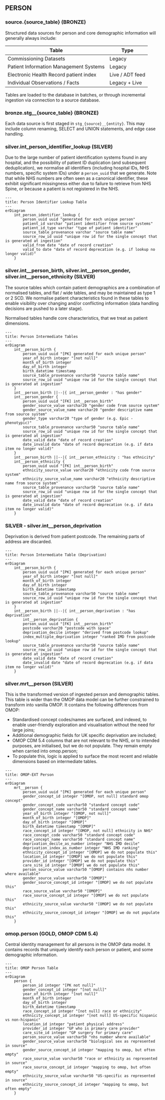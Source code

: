 
## PERSON

### source.{source_table} (BRONZE)

Structured data sources for person and core demographic information will generally always include:

| Table                                  | Type            |
|----------------------------------------|-----------------|
| Commissioning Datasets                 | Legacy          |
| Patient Information Management Systems | Legacy          |
| Electronic Health Record patient index | Live / ADT feed |
| Individual Observations / Facts        | Legacy + Live   |

Tables are loaded to the database in batches, or through incremental ingestion via connection to a source database.

### bronze.stg__{source_table} (BRONZE)

Each data source is first staged in `stg_{source}__{entity}`. This may include column renaming, SELECT and UNION statements, and edge case handling.

### silver.int_person_identifier_lookup (SILVER)

Due to the large number of patient identification systems found in any hospital, and the possibility of patient ID duplication (and subsequent deduplication), we normalise all identifiers (including hospital IDs, NHS numbers, specific system IDs) under a `person_uuid` that we generate. Note that while NHS numbers are often seen as a canonical identifier, these exhibit significant missingness either due to failure to retrieve from NHS Spine, or because a patient is not registered in the NHS.       

```mermaid
---
title: Person Identifier Lookup Table
---
erDiagram
    int_person_identifier_lookup {
        person_uuid uuid "generated for each unique person"
        patient_id varchar "patient identifier from source systems"
        patient_id_type varchar "type of patient identifier"
        source_table_provenance varchar "source table name"
        source_row_id uuid "unique row id for the single concept that is generated at ingestion"
        valid_from date "date of record creation"
        valid_to date "date of record deprecation (e.g. if lookup no longer valid)"
    }
```

### silver.int__person_birth, silver.int__person_gender, silver.int__person_ethnicity (SILVER)

The source tables which contain patient demographics are a combination of normalised tables, and flat / wide tables, and may be maintained as type 1 or 2 SCD. We normalise patient characteristics found in these tables to enable visibility over changing and/or conflicting information (data handling decisions are pushed to a later stage).

Normalised tables handle core characteristics, that we treat as patient dimensions.

```mermaid
---
title: Person Intermediate Tables
---
erDiagram
    int__person_birth {
        person_uuid uuid "[PK] generated for each unique person"
        year_of_birth integer "[not null]"
        month_of_birth integer
        day_of_birth integer
        birth_datetime timestamp
        source_table_provenance varchar50 "source table name"
        source_row_id uuid "unique row id for the single concept that is generated at ingestion"
    }
    int__person_birth ||--|{ int__person_gender : "has gender"
    int__person_gender {
        person_uuid uuid "[FK] int__person_birth"
        gender_source_value varchar20 "gender code from source system"
        gender_source_value_name varchar20 "gender descriptive name from source system"        
        gender_type varchar20 "type of gender (e.g. Epic - phenotypic)"
        source_table_provenance varchar50 "source table name"
        source_row_id uuid "unique row id for the single concept that is generated at ingestion"
        date_valid date "date of record creation"
        date_invalid date "date of record deprecation (e.g. if data item no longer valid)"
    }
    int__person_birth ||--|{ int__person_ethnicity : "has ethnicity"
    int__person_ethnicity {
        person_uuid uuid "[FK] int__person_birth"
        ethnicity_source_value varchar20 "ethnicity code from source system"
        ethnicity_source_value_name varchar20 "ethnicity descriptive name from source system"        
        source_table_provenance varchar50 "source table name"
        source_row_id uuid "unique row id for the single concept that is generated at ingestion"
        date_valid date "date of record creation"
        date_invalid date "date of record deprecation (e.g. if data item no longer valid)"
    }
```

### SILVER - silver.int__person_deprivation

Deprivation is derived from patient postcode. The remaining parts of address are discarded.

```mermaid
---
title: Person Intermediate Table (Deprivation)
---
erDiagram
    int__person_birth {
        person_uuid uuid "[PK] generated for each unique person"
        year_of_birth integer "[not null]"
        month_of_birth integer
        day_of_birth integer
        birth_datetime timestamp
        source_table_provenance varchar50 "source table name"
        source_row_id uuid "unique row id for the single concept that is generated at ingestion"
    }
    int__person_birth ||--|{ int__person_deprivation : "has deprivation"
        int__person_deprivation {
        person_uuid uuid "[FK] int__person_birth"
        postcode varchar20 "postcode with space"
        deprivation_decile integer "derived from postcode lookup"        
        index_multiple_deprivation integer "ranked IMD from postcode lookup"
        source_table_provenance varchar50 "source table name"
        source_row_id uuid "unique row id for the single concept that is generated at ingestion"
        date_valid date "date of record creation"
        date_invalid date "date of record deprecation (e.g. if data item no longer valid)"
    }
```

### silver.mrt__person (SILVER)

This is the transformed version of ingested person and demographic tables. This table is wider than the OMOP data model can be further constrained to transform into vanilla OMOP. It contains the following differences from OMOP:

- Standardised concept codes/names are surfaced, and indexed, to enable user-friendly exploration and visualisation without the need for large joins;
- Additional demographic fields for UK specific deprivation are included; 
- OMOP CDM 5.4 columns that are not relevant to the NHS, or to intended purposes, are initialised, but we do not populate. They remain empty when carried into omop.person;
- To populate this, logic is applied to surface the most recent and reliable dimensions based on intermediate tables.    

```mermaid
---
title: OMOP-EXT Person
---
erDiagram
    mrt__person {
        person_uuid uuid "[PK] generated for each unique person"
        gender_concept_id integer "[OMOP, not null] standard omop concept"
        gender_concept_code varchar50 "standard concept code"
        gender_concept_name varchar50 "standard concept name"
        year_of_birth integer "[OMOP, not null]"
        month_of_birth integer "[OMOP]"
        day_of_birth integer "[OMOP]"
        birth_datetime timestamp "[OMOP]"
        race_concept_id integer "[OMOP, not null] ethnicity in NHS"
        race_concept_code varchar50 "standard concept code"
        race_concept_name varchar50 "standard concept name"
        deprivation_decile_as_number integer "NHS IMD decile"       
        deprivation_index_as_number integer "NHS IMD ranking"
        ethnicity_concept_id integer "[OMOP] we do not populate this"
        location_id integer "[OMOP] we do not populate this"
        provider_id integer "[OMOP] we do not populate this"
        care_site_id integer "[OMOP] we do not populate this"
        person_source_value varchar50 "[OMOP] contains nhs number where available"
        gender_source_value varchar50 "[OMOP]"
        gender_source_concept_id integer "[OMOP] we do not populate this"
        race_source_value varchar50 "[OMOP]"
        race_source_concept_id integer "[OMOP] we do not populate this"
        ethnicity_source_value varchar50 "[OMOP] we do not populate this"
        ethnicity_source_concept_id integer "[OMOP] we do not populate this"   
    }
```

### omop.person (GOLD, OMOP CDM 5.4)

Central identity management for all persons in the OMOP data model. It contains records that uniquely identify each person or patient, and some demographic information.
```mermaid
---
title: OMOP Person Table
---
erDiagram
    person {
        person_id integer "[PK not null]"
        gender_concept_id integer "[not null]"
        year_of_birth integer "[not null]"
        month_of_birth integer
        day_of_birth integer
        birth_datetime timestamp
        race_concept_id integer "[not null] race or ethnicity"
        ethnicity_concept_id integer "[not null] US-specific hispanic vs non-hispanic"
        location_id integer "patient physical address"
        provider_id integer "GP who is primary care provider"
        care_site_id integer "GP surgery for primary care"
        person_source_value varchar50 "nhs number where available"
        gender_source_value varchar50 "biological sex as represented in source"
        gender_source_concept_id integer "mapping to omop, but often empty"
        race_source_value varchar50 "race or ethnicity as represented in source"
        race_source_concept_id integer "mapping to omop, but often empty"
        ethnicity_source_value varchar50 "US-specific as represented in source"
        ethnicity_source_concept_id integer "mapping to omop, but often empty"
    }
```
